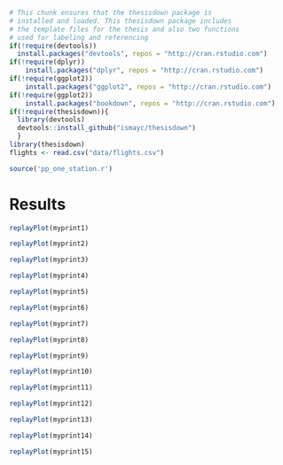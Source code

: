 ```r
# This chunk ensures that the thesisdown package is
# installed and loaded. This thesisdown package includes
# the template files for the thesis and also two functions
# used for labeling and referencing
if(!require(devtools))
  install.packages("devtools", repos = "http://cran.rstudio.com")
if(!require(dplyr))
    install.packages("dplyr", repos = "http://cran.rstudio.com")
if(!require(ggplot2))
    install.packages("ggplot2", repos = "http://cran.rstudio.com")
if(!require(ggplot2))
    install.packages("bookdown", repos = "http://cran.rstudio.com")
if(!require(thesisdown)){
  library(devtools)
  devtools::install_github("ismayc/thesisdown")
  }
library(thesisdown)
flights <- read.csv("data/flights.csv")
```

```r
source('pp_one_station.r')
```

# Results {#rmd-results}


```r
replayPlot(myprint1)
```

```r
replayPlot(myprint2)
```

```r
replayPlot(myprint3)
```

```r
replayPlot(myprint4)
```

```r
replayPlot(myprint5)
```

```r
replayPlot(myprint6)
```

```r
replayPlot(myprint7)
```

```r
replayPlot(myprint8)
```

```r
replayPlot(myprint9)
```

```r
replayPlot(myprint10)
```

```r
replayPlot(myprint11)
```

```r
replayPlot(myprint12)
```

```r
replayPlot(myprint13)
```

```r
replayPlot(myprint14)
```

```r
replayPlot(myprint15)
```
